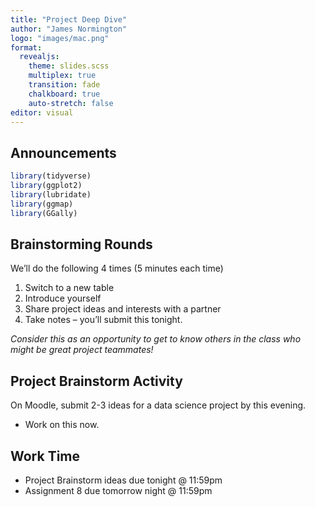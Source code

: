 ```yaml
---
title: "Project Deep Dive"
author: "James Normington"
logo: "images/mac.png"
format: 
  revealjs:
    theme: slides.scss
    multiplex: true
    transition: fade
    chalkboard: true
    auto-stretch: false
editor: visual
---
```


## Announcements {.unnumbered .smaller}

```r
library(tidyverse)
library(ggplot2)
library(lubridate)
library(ggmap)
library(GGally)
```

## Brainstorming Rounds {.unnumbered}

We'll do the following 4 times (5 minutes each time)

1.  Switch to a new table
2.  Introduce yourself
3.  Share project ideas and interests with a partner
4.  Take notes -- you'll submit this tonight.

*Consider this as an opportunity to get to know others in the class who might be great project teammates!*

## Project Brainstorm Activity

On Moodle, submit 2-3 ideas for a data science project by this evening.

-   Work on this now.

## Work Time

-   Project Brainstorm ideas due tonight @ 11:59pm
-   Assignment 8 due tomorrow night @ 11:59pm
